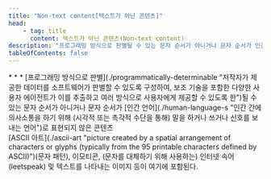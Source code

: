 ```yaml
---
title: "Non-text content[텍스트가 아닌 콘텐츠]"
head:
    - tag: title
      content: 텍스트가 아닌 콘텐츠(Non-text content)
description: "프로그래밍 방식으로 판별될 수 있는 문자 순서가 아니거나 문자 순서가 인간 언어로 표현되지 않은 콘텐츠"
tableOfContents: false
---
```


<Badge text="WCAG2" variant="note" size="large" />
* * *
[프로그래밍 방식으로 판별](./programmatically-determinable "저작자가 제공한 데이터를 소프트웨어가 판별할 수 있도록 구성하여, 보조 기술을 포함한 다양한 사용자 에이전트가 이를 추출하고 여러 방식으로 사용자에게 제공할 수 있도록 한")될 수 있는 문자 순서가 아니거나 문자 순서가 [인간 언어](./human-language-s "인간 간에 의사소통을 하기 위해 (시각적 또는 촉각적 수단을 통해) 말을 하거나 쓰거나 신호를 보내는 언어")로 표현되지 않은 콘텐츠

<Aside title="참고">
[ASCII 아트](./ascii-art "picture created by a spatial arrangement of characters or glyphs (typically from the 95 printable characters defined by ASCII)")(문자 패턴), 이모티콘, (문자를 대체하기 위해 사용하는) 인터넷 속어(leetspeak) 및 텍스트를 나타내는 이미지 등이 여기에 포함된다.
</Aside>